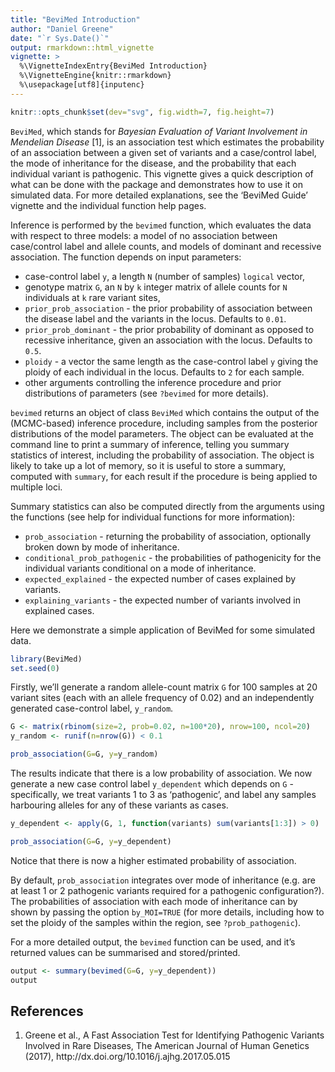 ```yaml
---
title: "BeviMed Introduction"
author: "Daniel Greene"
date: "`r Sys.Date()`"
output: rmarkdown::html_vignette
vignette: >
  %\VignetteIndexEntry{BeviMed Introduction}
  %\VignetteEngine{knitr::rmarkdown}
  %\usepackage[utf8]{inputenc}
---
```

```r
knitr::opts_chunk$set(dev="svg", fig.width=7, fig.height=7)
```

`BeviMed`, which stands for *Bayesian Evaluation of Variant Involvement in Mendelian Disease* [1], is an association test which estimates the probability of an association between a given set of variants and a case/control label, the mode of inheritance for the disease, and the probability that each individual variant is pathogenic. This vignette gives a quick description of what can be done with the package and demonstrates how to use it on simulated data. For more detailed explanations, see the 'BeviMed Guide' vignette and the individual function help pages.

Inference is performed by the `bevimed` function, which evaluates the data with respect to three models: a model of no association between case/control label and allele counts, and models of dominant and recessive association. The function depends on input parameters:

* case-control label `y`, a length `N` (number of samples) `logical` vector, 
* genotype matrix `G`, an `N` by `k` integer matrix of allele counts for `N` individuals at `k` rare variant sites, 
* `prior_prob_association` - the prior probability of association between the disease label and the variants in the locus. Defaults to `0.01`.
* `prior_prob_dominant` - the prior probability of dominant as opposed to recessive inheritance, given an association with the locus. Defaults to `0.5`.
* `ploidy` - a vector the same length as the case-control label `y` giving the ploidy of each individual in the locus. Defaults to `2` for each sample.
* other arguments controlling the inference procedure and prior distributions of parameters (see `?bevimed` for more details).

`bevimed` returns an object of class `BeviMed` which contains the output of the (MCMC-based) inference procedure, including samples from the posterior distributions of the model parameters. The object can be evaluated at the command line to print a summary of inference, telling you summary statistics of interest, including the probability of association. The object is likely to take up a lot of memory, so it is useful to store a summary, computed with `summary`, for each result if the procedure is being applied to multiple loci. 

Summary statistics can also be computed directly from the arguments using the functions (see help for individual functions for more information):

* `prob_association` - returning the probability of association, optionally broken down by mode of inheritance. 
* `conditional_prob_pathogenic` - the probabilities of pathogenicity for the individual variants conditional on a mode of inheritance. 
* `expected_explained` - the expected number of cases explained by variants.
* `explaining_variants` - the expected number of variants involved in explained cases.

Here we demonstrate a simple application of BeviMed for some simulated data.

```r
library(BeviMed)
set.seed(0)
```

Firstly, we'll generate a random allele-count matrix `G` for 100 samples at 20 variant sites (each with an allele frequency of 0.02) and an independently generated case-control label, `y_random`.

```r
G <- matrix(rbinom(size=2, prob=0.02, n=100*20), nrow=100, ncol=20)
y_random <- runif(n=nrow(G)) < 0.1

prob_association(G=G, y=y_random)
```

The results indicate that there is a low probability of association. We now generate a new case control label `y_dependent` which depends on `G` - specifically, we treat variants 1 to 3 as 'pathogenic', and label any samples harbouring alleles for any of these variants as cases.

```r
y_dependent <- apply(G, 1, function(variants) sum(variants[1:3]) > 0)

prob_association(G=G, y=y_dependent)
```

Notice that there is now a higher estimated probability of association. 

By default, `prob_association` integrates over mode of inheritance (e.g. are at least 1 or 2 pathogenic variants required for a pathogenic configuration?). The probabilities of association with each mode of inheritance can by shown by passing the option `by_MOI=TRUE` (for more details, including how to set the ploidy of the samples within the region, see `?prob_pathogenic`).

For a more detailed output, the `bevimed` function can be used, and it's returned values can be summarised and stored/printed.

```r
output <- summary(bevimed(G=G, y=y_dependent))
output
```

## References

1. Greene et al., A Fast Association Test for Identifying Pathogenic Variants Involved in Rare Diseases, The American Journal of Human Genetics (2017), http://dx.doi.org/10.1016/j.ajhg.2017.05.015
